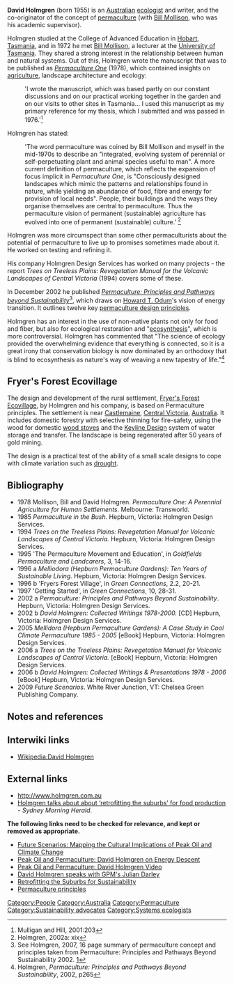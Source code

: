 '''David Holmgren''' (born 1955) is an [[Australian]] [[ecologist]] and writer, and the co-originator of the concept of [[permaculture]] (with [[Bill Mollison]], who was his academic supervisor).

Holmgren studied at the College of Advanced Education in [[Hobart]], [[Tasmania]], and in 1972 he met [[Bill Mollison]], a lecturer at the [[University of Tasmania]]. They shared a strong interest in the relationship between human and natural systems. Out of this, Holmgren wrote the manuscript that was to be published as ''[[Permaculture One]]'' (1978), which contained insights on [[agriculture]], landscape architecture and ecology:

:'I wrote the manuscript, which was based partly on our constant discussions and on our practical working together in the garden and on our visits to other sites in Tasmania... I used this manuscript as my primary reference for my thesis, which I submitted and was passed in 1976.'<ref>Mulligan and Hill, 2001:203</ref>

Holmgren has stated:
:'The word permaculture was coined by Bill Mollison and myself in the mid-1970s to describe an "integrated, evolving system of perennial or self-perpetuating plant and animal species useful to man". A more current definition of permaculture, which reflects the expansion of focus implicit in ''Permaculture One'', is "Consciously designed landscapes which mimic the patterns and relationships found in nature, while yielding an abundance of food, fibre and energy for provision of local needs". People, their buildings and the ways they organise themselves are central to permaculture. Thus the permaculture vision of permanent (sustainable) agriculture has evolved into one of permanent (sustainable) culture.' <ref>Holmgren, 2002a: xix</ref>

Holmgren was more circumspect than some other permaculturists about the potential of permaculture to live up to promises sometimes made about it. He worked on testing and refining it.

His company Holmgren Design Services has worked on many projects - the report ''Trees on Treeless Plains: Revegetation Manual for the Volcanic Landscapes of Central Victoria'' (1994) covers some of these.

In December 2002 he published ''[[Permaculture: Principles and Pathways beyond Sustainability]]''<ref>See Holmgren, 2007, 16 page summary of permaculture concept and principles taken from Permaculture: Principles and Pathways Beyond Sustainability 2002. [http://www.holmgren.com.au/DLFiles/PDFs/Essence_of_PC_eBook.pdf]</ref>, which draws on [[Howard T. Odum]]'s{{w|Howard T. Odum}} vision of energy transition. It outlines twelve key [[permaculture design principles]]. 

Holmgren has an interest in the use of non-native plants not only for food and fiber, but also for ecological restoration and "[[ecosynthesis]]",{{w|ecosynthesis}} which is more controversial. Holmgren has commented that "The science of ecology provided the overwhelming evidence that everything is connected, so it is a great irony that conservation biology is now dominated by an orthodoxy that is blind to ecosynthesis as nature's way of weaving a new tapestry of life."<ref>Holmgren, ''Permaculture:  Principles and Pathways Beyond Sustainability'', 2002, p265</ref> 

== Fryer's Forest Ecovillage ==

The design and development of the rural settlement, [[Fryer's Forest Ecovillage]],{{w|Fryers Forest}} by Holmgren and his company, is based on Permaculture principles. The settlement is near [[Castlemaine, Victoria|Castlemaine]], [[Central Victoria]], [[Australia]]. It includes domestic forestry with selective thinning for fire-safety, using the wood for domestic [[wood stoves]] and the [[Keyline Design]] system of water storage and transfer. The landscape is being regenerated after 50 years of gold mining.

The design is a practical test of the ability of a small scale designs to cope with climate variation such as [[drought]].

==Bibliography==
* 1978 Mollison, Bill and David Holmgren.  ''Permaculture One: A Perennial Agriculture for Human Settlements.''  Melbourne: Transworld.
* 1985 ''Permaculture in the Bush.''  Hepburn, Victoria: Holmgren Design Services.
* 1994 ''Trees on the Treeless Plains: Revegetation Manual for Volcanic Landscapes of Central Victoria.''  Hepburn, Victoria: Holmgren Design Services.
* 1995 'The Permaculture Movement and Education', in ''Goldfields Permaculture and Landcarers'', 3, 14-16.
* 1996 a ''Melliodora (Hepburn Permaculture Gardens): Ten Years of Sustainable Living.''  Hepburn, Victoria: Holmgren Design Services.
* 1996 b 'Fryers Forest Village', in ''Green Connections'', 2.2, 20-21.
* 1997 'Getting Started', in ''Green Connections'', 10, 28-31.
* 2002 a ''Permaculture:  Principles and Pathways Beyond Sustainability''.  Hepburn, Victoria: Holmgren Design Services.
* 2002 b ''David Holmgren: Collected Writings 1978-2000.'' [CD]  Hepburn, Victoria: Holmgren Design Services.
* 2005 ''Mellidora (Hepburn Permaculture Gardens): A Case Study in Cool Climate Permaculture 1985 - 2005'' [eBook]  Hepburn, Victoria: Holmgren Design Services.
* 2006 a ''Trees on the Treeless Plains: Revegetation Manual for Volcanic Landscapes of Central Victoria.'' [eBook]  Hepburn, Victoria: Holmgren Design Services.
* 2006 b ''David Holmgren: Collected Writings & Presentations 1978 - 2006'' [eBook]  Hepburn, Victoria: Holmgren Design Services.
* 2009 ''Future Scenarios''.  White River Junction, VT: Chelsea Green Publishing Company.

== Notes and references ==
{{reflist}}

== Interwiki links ==

* [[Wikipedia:David Holmgren]]

== External links ==

* http://www.holmgren.com.au
* [http://www.smh.com.au/news/environment/backyard-answer-to-energy-crisis/2008/03/18/1205602385256.html Holmgren talks about about ‘retrofitting the suburbs’ for food production] - ''Sydney Morning Herald''.

'''The following links need to be checked for relevance, and kept or removed as appropriate.'''

* [http://www.futurescenarios.org/ Future Scenarios: Mapping the Cultural Implications of Peak Oil and Climate Change]
* [http://www.energybulletin.net/524.html Peak Oil and Permaculture: David Holmgren on Energy Descent]
* [http://www.permaculturecairns.com/davidholmgrenpermaculturevideo.html Peak Oil and Permaculture: David Holmgren Video]
* [http://www.globalpublicmedia.com/interviews/460 David Holmgren speaks with GPM's Julian Darley]
* [http://www.raisethehammer.org/index.asp?id=175 Retrofitting the Suburbs for Sustainability]
* [http://www.permacultureprinciples.com Permaculture principles]


[[Category:People]]
[[Category:Australia]]
[[Category:Permaculture]]
[[Category:Sustainability advocates]]
[[Category:Systems ecologists]]